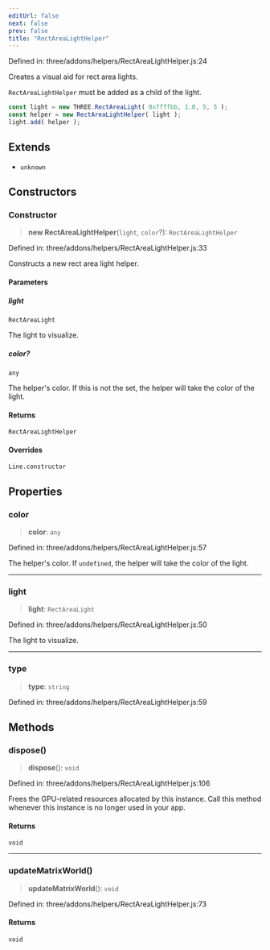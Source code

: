 ```yaml
---
editUrl: false
next: false
prev: false
title: "RectAreaLightHelper"
---
```


Defined in: three/addons/helpers/RectAreaLightHelper.js:24

Creates a visual aid for rect area lights.

`RectAreaLightHelper` must be added as a child of the light.

```js
const light = new THREE.RectAreaLight( 0xffffbb, 1.0, 5, 5 );
const helper = new RectAreaLightHelper( light );
light.add( helper );
```

## Extends

- `unknown`

## Constructors

### Constructor

> **new RectAreaLightHelper**(`light`, `color`?): `RectAreaLightHelper`

Defined in: three/addons/helpers/RectAreaLightHelper.js:33

Constructs a new rect area light helper.

#### Parameters

##### light

`RectAreaLight`

The light to visualize.

##### color?

`any`

The helper's color.
If this is not the set, the helper will take the color of the light.

#### Returns

`RectAreaLightHelper`

#### Overrides

`Line.constructor`

## Properties

### color

> **color**: `any`

Defined in: three/addons/helpers/RectAreaLightHelper.js:57

The helper's color. If `undefined`, the helper will take the color of the light.

***

### light

> **light**: `RectAreaLight`

Defined in: three/addons/helpers/RectAreaLightHelper.js:50

The light to visualize.

***

### type

> **type**: `string`

Defined in: three/addons/helpers/RectAreaLightHelper.js:59

## Methods

### dispose()

> **dispose**(): `void`

Defined in: three/addons/helpers/RectAreaLightHelper.js:106

Frees the GPU-related resources allocated by this instance. Call this
method whenever this instance is no longer used in your app.

#### Returns

`void`

***

### updateMatrixWorld()

> **updateMatrixWorld**(): `void`

Defined in: three/addons/helpers/RectAreaLightHelper.js:73

#### Returns

`void`

